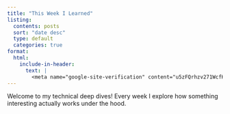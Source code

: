 ```yaml
---
title: "This Week I Learned"
listing:
  contents: posts
  sort: "date desc"
  type: default
  categories: true
format:
  html:
    include-in-header:
      text: |
        <meta name="google-site-verification" content="u5zFQrhzv271WcfHqnSzbYs8yaCVETWFOWnyLxvfxnY" />
---
```


Welcome to my technical deep dives! Every week I explore how something interesting actually works under the hood.